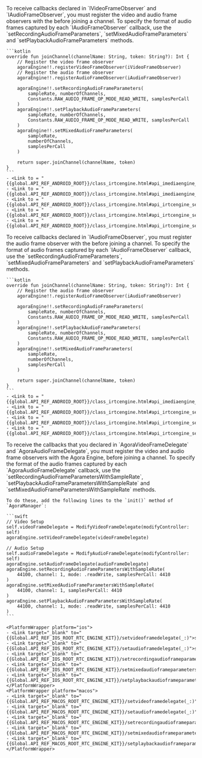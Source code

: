 <PlatformWrapper platform="android">
<ProductWrapper notAllowed="voice-calling">
    To receive callbacks declared in `IVideoFrameObserver` and `IAudioFrameObserver`, you must register the video and audio frame observers with the <Vg k="ENGINE" /> before joining a channel. To specify the format of audio frames captured by each `IAudioFrameObserver` callback, use the `setRecordingAudioFrameParameters`, `setMixedAudioFrameParameters` and `setPlaybackAudioFrameParameters` methods.

    ```kotlin
    override fun joinChannel(channelName: String, token: String?): Int {
        // Register the video frame observer
        agoraEngine!!.registerVideoFrameObserver(iVideoFrameObserver)
        // Register the audio frame observer
        agoraEngine!!.registerAudioFrameObserver(iAudioFrameObserver)

        agoraEngine!!.setRecordingAudioFrameParameters(
            sampleRate, numberOfChannels,
            Constants.RAW_AUDIO_FRAME_OP_MODE_READ_WRITE, samplesPerCall
        )
        agoraEngine!!.setPlaybackAudioFrameParameters(
            sampleRate, numberOfChannels,
            Constants.RAW_AUDIO_FRAME_OP_MODE_READ_WRITE, samplesPerCall
        )
        agoraEngine!!.setMixedAudioFrameParameters(
            sampleRate,
            numberOfChannels,
            samplesPerCall
        )

        return super.joinChannel(channelName, token)
    }
    ```
    - <Link to = "{{global.API_REF_ANDROID_ROOT}}/class_irtcengine.html#api_imediaengine_registeraudioframeobserver">registerAudioFrameObserver</Link>
    - <Link to = "{{global.API_REF_ANDROID_ROOT}}/class_irtcengine.html#api_imediaengine_registervideoframeobserver">registerVideoFrameObserver</Link>
    - <Link to = "{{global.API_REF_ANDROID_ROOT}}/class_irtcengine.html#api_irtcengine_setrecordingaudioframeparameters">setRecordingAudioFrameParameters</Link>
    - <Link to = "{{global.API_REF_ANDROID_ROOT}}/class_irtcengine.html#api_irtcengine_setrecordingaudioframeparameters">setRecordingAudioFrameParameters</Link>
    - <Link to = "{{global.API_REF_ANDROID_ROOT}}/class_irtcengine.html#api_irtcengine_setplaybackaudioframeparameters">setPlaybackAudioFrameParameters</Link>

</ProductWrapper>
<ProductWrapper product="voice-calling">
    To receive callbacks declared in `IAudioFrameObserver`, you must register the audio frame observer with the <Vg k="ENGINE" /> before joining a channel. To specify the format of audio frames captured by each `IAudioFrameObserver` callback, use the `setRecordingAudioFrameParameters`, `setMixedAudioFrameParameters` and `setPlaybackAudioFrameParameters` methods.

    ```kotlin
    override fun joinChannel(channelName: String, token: String?): Int {
        // Register the audio frame observer
        agoraEngine!!.registerAudioFrameObserver(iAudioFrameObserver)

        agoraEngine!!.setRecordingAudioFrameParameters(
            sampleRate, numberOfChannels,
            Constants.RAW_AUDIO_FRAME_OP_MODE_READ_WRITE, samplesPerCall
        )
        agoraEngine!!.setPlaybackAudioFrameParameters(
            sampleRate, numberOfChannels,
            Constants.RAW_AUDIO_FRAME_OP_MODE_READ_WRITE, samplesPerCall
        )
        agoraEngine!!.setMixedAudioFrameParameters(
            sampleRate,
            numberOfChannels,
            samplesPerCall
        )

        return super.joinChannel(channelName, token)
    }
    ```
    - <Link to = "{{global.API_REF_ANDROID_ROOT}}/class_irtcengine.html#api_imediaengine_registeraudioframeobserver">registerAudioFrameObserver</Link>
    - <Link to = "{{global.API_REF_ANDROID_ROOT}}/class_irtcengine.html#api_irtcengine_setrecordingaudioframeparameters">setRecordingAudioFrameParameters</Link>
    - <Link to = "{{global.API_REF_ANDROID_ROOT}}/class_irtcengine.html#api_irtcengine_setrecordingaudioframeparameters">setRecordingAudioFrameParameters</Link>
    - <Link to = "{{global.API_REF_ANDROID_ROOT}}/class_irtcengine.html#api_irtcengine_setplaybackaudioframeparameters">setPlaybackAudioFrameParameters</Link>
</ProductWrapper>
</PlatformWrapper>
<PlatformWrapper platform={["ios","macos"]}>
    To receive the callbacks that you declared in `AgoraVideoFrameDelegate` and `AgoraAudioFrameDelegate`, you must register the video and audio frame observers with the Agora Engine, before joining a channel. To specify the format of the audio frames captured by each `AgoraAudioFrameDelegate` callback, use the `setRecordingAudioFrameParametersWithSampleRate`, `setPlaybackAudioFrameParametersWithSampleRate` and `setMixedAudioFrameParametersWithSampleRate` methods.

    To do these, add the following lines to the `init()` method of `AgoraManager`:

    ```swift
    // Video Setup
    self.videoFrameDelegate = ModifyVideoFrameDelegate(modifyController: self)
    agoraEngine.setVideoFrameDelegate(videoFrameDelegate)

    // Audio Setup
    self.audioFrameDelegate = ModifyAudioFrameDelegate(modifyController: self)
    agoraEngine.setAudioFrameDelegate(audioFrameDelegate)
    agoraEngine.setRecordingAudioFrameParametersWithSampleRate(
        44100, channel: 1, mode: .readWrite, samplesPerCall: 4410
    )
    agoraEngine.setMixedAudioFrameParametersWithSampleRate(
        44100, channel: 1, samplesPerCall: 4410
    )
    agoraEngine.setPlaybackAudioFrameParametersWithSampleRate(
        44100, channel: 1, mode: .readWrite, samplesPerCall: 4410
    )
    ```

    <PlatformWrapper platform="ios">
    - <Link target="_blank" to="{{Global.API_REF_IOS_ROOT_RTC_ENGINE_KIT}}/setvideoframedelegate(_:)">setVideoFrameDelegate</Link>
    - <Link target="_blank" to="{{Global.API_REF_IOS_ROOT_RTC_ENGINE_KIT}}/setaudioframedelegate(_:)">setAudioFrameDelegate</Link>
    - <Link target="_blank" to="{{Global.API_REF_IOS_ROOT_RTC_ENGINE_KIT}}/setrecordingaudioframeparameterswithsamplerate(_:channel:mode:samplespercall:)">setRecordingAudioFrameParametersWithSampleRate</Link>
    - <Link target="_blank" to="{{Global.API_REF_IOS_ROOT_RTC_ENGINE_KIT}}/setmixedaudioframeparameterswithsamplerate(_:channel:samplespercall:)">setMixedAudioFrameParametersWithSampleRate</Link>
    - <Link target="_blank" to="{{Global.API_REF_IOS_ROOT_RTC_ENGINE_KIT}}/setplaybackaudioframeparameterswithsamplerate(_:channel:mode:samplespercall:)">setPlaybackAudioFrameParametersWithSampleRate</Link>
    </PlatformWrapper>
    <PlatformWrapper platform="macos">
    - <Link target="_blank" to="{{Global.API_REF_MACOS_ROOT_RTC_ENGINE_KIT}}/setvideoframedelegate(_:)">setVideoFrameDelegate</Link>
    - <Link target="_blank" to="{{Global.API_REF_MACOS_ROOT_RTC_ENGINE_KIT}}/setaudioframedelegate(_:)">setAudioFrameDelegate</Link>
    - <Link target="_blank" to="{{Global.API_REF_MACOS_ROOT_RTC_ENGINE_KIT}}/setrecordingaudioframeparameterswithsamplerate(_:channel:mode:samplespercall:)">setRecordingAudioFrameParametersWithSampleRate</Link>
    - <Link target="_blank" to="{{Global.API_REF_MACOS_ROOT_RTC_ENGINE_KIT}}/setmixedaudioframeparameterswithsamplerate(_:channel:samplespercall:)">setMixedAudioFrameParametersWithSampleRate</Link>
    - <Link target="_blank" to="{{Global.API_REF_MACOS_ROOT_RTC_ENGINE_KIT}}/setplaybackaudioframeparameterswithsamplerate(_:channel:mode:samplespercall:)">setPlaybackAudioFrameParametersWithSampleRate</Link>
    </PlatformWrapper>

</PlatformWrapper>
